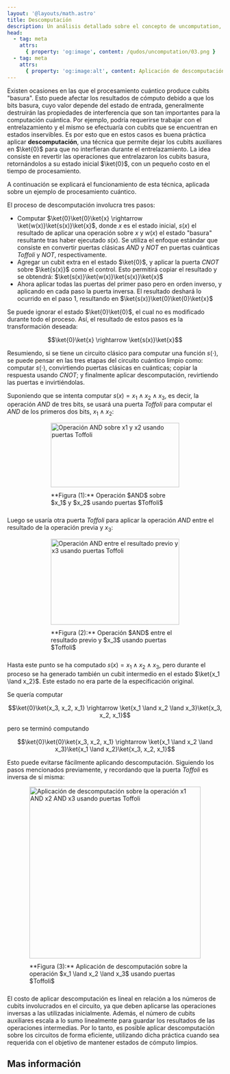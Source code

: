 ```yaml
---
layout: '@layouts/math.astro'
title: Descomputación
description: Un análisis detallado sobre el concepto de uncomputation, su importancia en la computación cuántica y cómo se utiliza para revertir cálculos intermedios y liberar recursos en algoritmos cuánticos.
head:
  - tag: meta
    attrs:
      { property: 'og:image', content: /qudos/uncomputation/03.png }
  - tag: meta
    attrs:
      { property: 'og:image:alt', content: Aplicación de descomputación sobre la operación x1 AND x2 AND x3 usando puertas Toffoli }
---
```



Existen ocasiones en las que el procesamiento cuántico produce cubits "basura". Esto puede afectar los resultados de cómputo debido a que los bits basura, cuyo valor depende del estado de entrada, generalmente destruirán las propiedades de interferencia que son tan importantes para la computación cuántica. Por ejemplo, podría requerirse trabajar con el entrelazamiento y el mismo se efectuaría con cubits que se encuentran en estados inservibles.
Es por esto que en estos casos es buena práctica aplicar **descomputación**, una técnica que permite dejar los cubits auxiliares en $\ket{0}$ para que no interfieran durante el entrelazamiento. La idea consiste en revertir las operaciones que entrelazaron los cubits basura, retornándolos a su estado inicial $\ket{0}$, con un pequeño costo en el tiempo de procesamiento.

A continuación se explicará el funcionamiento de esta técnica, aplicada sobre un ejemplo de procesamiento cuántico.

El proceso de descomputación involucra tres pasos:

- Computar $\ket{0}\ket{0}\ket{x} \rightarrow \ket{w(x)}\ket{s(x)}\ket{x}$, donde $x$ es el estado inicial, $s(x)$ el resultado de aplicar una operación sobre $x$ y 
$w(x)$ el estado "basura" resultante tras haber ejecutado $s(x)$. Se utiliza el enfoque estándar que consiste en convertir puertas clásicas $AND$ y $NOT$ en puertas cuánticas $Toffoli$ y $NOT$, respectivamente.
- Agregar un cubit extra en el estado $\ket{0}$, y aplicar la puerta $CNOT$ sobre $\ket{s(x)}$ como el control. Esto permitirá copiar el resultado y se obtendrá: $\ket{s(x)}\ket{w(x)}\ket{s(x)}\ket{x}$
- Ahora aplicar todas las puertas del primer paso pero en orden inverso, y aplicando en cada paso la puerta inversa. El resultado deshará lo ocurrido en el paso 1, resultando en $\ket{s(x)}\ket{0}\ket{0}\ket{x}$

Se puede ignorar el estado $\ket{0}\ket{0}$, el cual no es modificado durante todo el proceso. Así, el resultado de estos pasos es la transformación deseada: 

```math
\ket{0}\ket{x} \rightarrow \ket{s(x)}\ket{x}
```

Resumiendo, si se tiene un circuito clásico para computar una función $s(\cdot)$, se puede pensar en las tres etapas del circuito cuántico limpio como: computar $s(\cdot)$, convirtiendo puertas clásicas en cuánticas; copiar la respuesta usando $CNOT$; y finalmente aplicar descomputación, revirtiendo las puertas e invirtiéndolas.

Suponiendo que se intenta computar $s(x) = x_1 \land x_2 \land x_3$, es decir, la operación $AND$ de tres bits, se usará una puerta $Toffoli$ para computar el $AND$ de los primeros dos bits, $x_1 \land x_2$:

<div style='display:flex; justify-content:center; align-items:center; flex-direction:column'>
  <Image
    src={`${import.meta.env.BASE_URL}/uncomputation/01.png`}
    alt='Operación AND sobre x1 y x2 usando puertas Toffoli'
    width='300'
    height='150'
  />
  <span style='max-width:300px; padding:10px 40px'>
    **Figura (1):** Operación $AND$ sobre $x_1$ y $x_2$ usando puertas $Toffoli$
  </span>
</div>

Luego se usaría otra puerta $Toffoli$ para aplicar la operación $AND$ entre el resultado de la operación previa y $x_3$:

<div style='display:flex; justify-content:center; align-items:center; flex-direction:column'>
  <Image
    src={`${import.meta.env.BASE_URL}/uncomputation/02.png`}
    alt='Operación AND entre el resultado previo y x3 usando puertas Toffoli'
    width='300'
    height='200'
  />
  <span style='max-width:300px; padding:10px 40px'>
    **Figura (2):** Operación $AND$ entre el resultado previo y $x_3$ usando puertas $Toffoli$
  </span>
</div>

Hasta este punto se ha computado $s(x) = x_1 \land x_2 \land x_3$, pero durante el proceso se ha generado también un cubit intermedio en el estado $\ket{x_1 \land x_2}$. Este estado no era parte de la especificación original. 

Se quería computar 

```math
\ket{0}\ket{x_3, x_2, x_1} \rightarrow \ket{x_1 \land x_2 \land x_3}\ket{x_3, x_2, x_1}
```

pero se terminó computando 

```math
\ket{0}\ket{0}\ket{x_3, x_2, x_1} \rightarrow \ket{x_1 \land x_2 \land x_3}\ket{x_1 \land x_2}\ket{x_3, x_2, x_1}
```

Esto puede evitarse fácilmente aplicando descomputación. Siguiendo los pasos mencionados previamente, y recordando que la puerta $Toffoli$ es inversa de sí misma:

<div style='display:flex; justify-content:center; align-items:center; flex-direction:column'>
  <Image
    src={`${import.meta.env.BASE_URL}/uncomputation/03.png`}
    alt='Aplicación de descomputación sobre la operación x1 AND x2 AND x3 usando puertas Toffoli'
    width='400'
    height='400'
  />
  <span style='max-width:400px; padding:10px 40px'>
    **Figura (3):** Aplicación de descomputación sobre la operación $x_1 \land x_2 \land x_3$ usando puertas $Toffoli$
  </span>
</div>

El costo de aplicar descomputación es lineal en relación a los números de cubits involucrados en el circuito, ya que deben aplicarse las operaciones inversas a las utilizadas inicialmente. Además, el número de cubits auxiliares escala a lo sumo linealmente para guardar los resultados de las operaciones intermedias. Por lo tanto, es posible aplicar descomputación sobre los circuitos de forma eficiente, utilizando dicha práctica cuando sea requerida con el objetivo de mantener estados de cómputo limpios.

## Mas información

<Recommendations />
<BibItem id='groverQC' rate='r' />
<BibItem id='oreilly' prefix='Capítulo 5, ' rate='a' />
<BibItem id='wong' prefix='Capítulo 4.5.2, ' rate='o' />
<BibItem id='nielsen' prefix='Capítulo 3.2.5, ' rate='o' />
